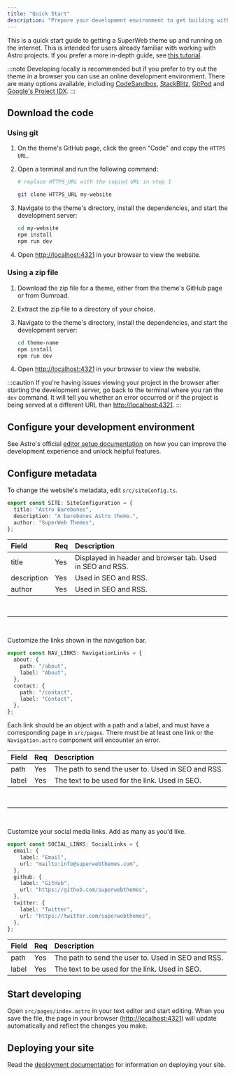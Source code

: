 ```yaml
---
title: "Quick Start"
description: "Prepare your development environment to get building with SuperWeb Themes."
---
```



This is a quick start guide to getting a SuperWeb theme up and running on the internet. This is intended for users already familiar with working with Astro projects. If you prefer a more in-depth guide, see [this tutorial](../tutorial/0-introduction).

:::note
Developing locally is recommended but if you prefer to try out the theme in a browser you can use an online development environment. There are many options available, including [CodeSandbox](https://codesandbox.io/), [StackBlitz](https://stackblitz.com/), [GitPod](https://www.gitpod.io/) and [Google's Project IDX](https://idx.google.com/).
:::

## Download the code

### Using git

<Steps>

1. On the theme's GitHub page, click the green "Code" and copy the `HTTPS URL`.

2. Open a terminal and run the following command:

   ```bash frame="code" title="~/Downloads"
   # replace HTTPS_URL with the copied URL in step 1

   git clone HTTPS_URL my-website
   ```

3. Navigate to the theme's directory, install the dependencies, and start the development server:

   ```bash frame="code" title="~/Downloads/my-website"
   cd my-website
   npm install
   npm run dev
   ```

4. Open [http://localhost:4321](http://localhost:4321) in your browser to view the website.

</Steps>

### Using a zip file

<Steps>

1. Download the zip file for a theme, either from the theme's GitHub page or from Gumroad.

2. Extract the zip file to a directory of your choice.

3. Navigate to the theme's directory, install the dependencies, and start the development server:

   ```bash frame="code" title="~/Downloads/theme-name"
   cd theme-name
   npm install
   npm run dev
   ```

4. Open [http://localhost:4321](http://localhost:4321) in your browser to view the website.

</Steps>

:::caution
If you're having issues viewing your project in the browser after starting the development server, go back to the terminal where you ran the `dev` command. It will tell you whether an error occurred or if the project is being served at a different URL than [http://localhost:4321](http://localhost:4321).
:::

## Configure your development environment

See Astro's official [editor setup documentation](https://docs.astro.build/en/editor-setup/) on how you can improve the development experience and unlock helpful features.

## Configure metadata

To change the website's metadata, edit `src/siteConfig.ts`.

```ts frame="code" title="/src/siteConfig.ts"
export const SITE: SiteConfiguration = {
  title: "Astro Barebones",
  description: "A barebones Astro theme.",
  author: "SuperWeb Themes",
};
```

| Field       | Req | Description                                               |
| :---------- | :-- | :-------------------------------------------------------- |
| title       | Yes | Displayed in header and browser tab. Used in SEO and RSS. |
| description | Yes | Used in SEO and RSS.                                      |
| author      | Yes | Used in SEO and RSS.                                      |

<br />
<hr />
<br />

Customize the links shown in the navigation bar.

```ts frame="code" title="/src/siteConfig.ts"
export const NAV_LINKS: NavigationLinks = {
  about: {
    path: "/about",
    label: "About",
  },
  contact: {
    path: "/contact",
    label: "Contact",
  },
};
```

Each link should be an object with a path and a label, and must have a corresponding page in `src/pages`. There must be at least one link or the `Navigation.astro` component will encounter an error.

| Field | Req | Description                                        |
| :---- | :-- | :------------------------------------------------- |
| path  | Yes | The path to send the user to. Used in SEO and RSS. |
| label | Yes | The text to be used for the link. Used in SEO.     |

<br />
<hr />
<br />

Customize your social media links. Add as many as you'd like.

```ts frame="code" title="src/siteConfig.ts"
export const SOCIAL_LINKS: SocialLinks = {
  email: {
    label: "Email",
    url: "mailto:info@superwebthemes.com",
  },
  github: {
    label: "GitHub",
    url: "https://github.com/superwebthemes",
  },
  twitter: {
    label: "Twitter",
    url: "https://twitter.com/superwebthemes",
  },
};
```

| Field | Req | Description                                        |
| :---- | :-- | :------------------------------------------------- |
| path  | Yes | The path to send the user to. Used in SEO and RSS. |
| label | Yes | The text to be used for the link. Used in SEO.     |

## Start developing

Open `src/pages/index.astro` in your text editor and start editing. When you save the file, the page in your browser ([http://localhost:4321](localhost:4321)) will update automatically and reflect the changes you make.

## Deploying your site

Read the [deployment documentation](https://docs.astro.build/en/guides/deploy/) for information on deploying your site.
